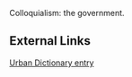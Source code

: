 <!--Wikipedia Template {{Move to Wiktionary}} -->
Colloquialism: the government.

==External Links==
[http://www.urbandictionary.com/define.php?term=gubmint Urban Dictionary entry]